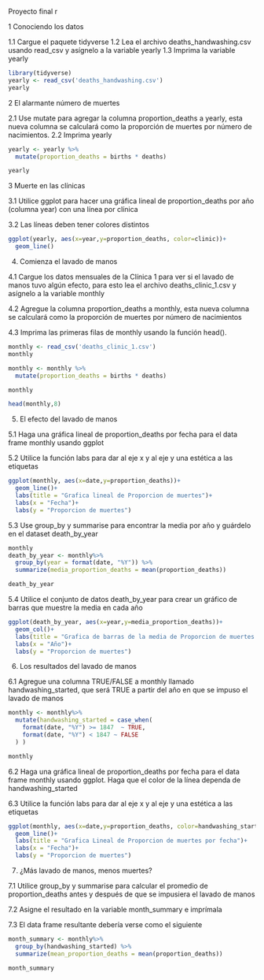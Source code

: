 Proyecto final r

1 Conociendo los datos

1.1   Cargue el paquete tidyverse
1.2   Lea el archivo deaths_handwashing.csv usando read_csv y asígnelo a la variable yearly
1.3   Imprima la variable yearly

```r
library(tidyverse)
yearly <- read_csv('deaths_handwashing.csv')
yearly

```
2   El alarmante número de muertes


2.1   Use mutate para agregar la columna proportion_deaths a yearly, esta nueva columna se
calculará como la proporción de muertes por número de nacimientos.
2.2   Imprima yearly

```r
yearly <- yearly %>%
  mutate(proportion_deaths = births * deaths)

yearly
```

3   Muerte en las clínicas

3.1     Utilice ggplot para hacer una gráfica lineal de proportion_deaths por año (columna
year) con una línea por clínica

3.2   Las líneas deben tener colores distintos

```r
ggplot(yearly, aes(x=year,y=proportion_deaths, color=clinic))+
  geom_line()

```
4.    Comienza el lavado de manos

4.1   Cargue los datos mensuales de la Clínica 1 para ver si el lavado de manos tuvo algún
efecto, para esto lea el archivo deaths_clinic_1.csv y asígnelo a la variable monthly

4.2   Agregue la columna proportion_deaths a monthly, esta nueva columna se calculará
como la proporción de muertes por número de nacimientos

4.3   Imprima las primeras filas de monthly usando la función head().


```r
monthly <- read_csv('deaths_clinic_1.csv')
monthly

monthly <- monthly %>%
  mutate(proportion_deaths = births * deaths)

monthly

head(monthly,8)

```

5.    El efecto del lavado de manos

5.1   Haga una gráfica lineal de proportion_deaths por fecha para el data frame monthly
usando ggplot

5.2   Utilice la función labs para dar al eje x y al eje y una estética a las etiquetas

```r
ggplot(monthly, aes(x=date,y=proportion_deaths))+
  geom_line()+
  labs(title = "Grafica lineal de Proporcion de muertes")+
  labs(x = "Fecha")+
  labs(y = "Proporcion de muertes")


```


5.3   Use group_by y summarise para encontrar la media por año y guárdelo en el dataset
death_by_year
```r
monthly
death_by_year <- monthly%>%
  group_by(year = format(date, "%Y")) %>%
  summarize(media_proportion_deaths = mean(proportion_deaths))

death_by_year


```


5.4   Utilice el conjunto de datos death_by_year para crear un gráfico de barras que muestre
la media en cada año

```r
ggplot(death_by_year, aes(x=year,y=media_proportion_deaths))+
  geom_col()+
  labs(title = "Grafica de barras de la media de Proporcion de muertes por año")+
  labs(x = "Año")+
  labs(y = "Proporcion de muertes")


```

6.    Los resultados del lavado de manos

6.1   Agregue una columna TRUE/FALSE a monthly llamado handwashing_started, que será
TRUE a partir del año en que se impuso el lavado de manos

```r

monthly <- monthly%>%
  mutate(handwashing_started = case_when(
    format(date, "%Y") >= 1847  ~ TRUE,
    format(date, "%Y") < 1847 ~ FALSE
  ) )

monthly

```
6.2   Haga una gráfica lineal de proportion_deaths por fecha para el data frame monthly
usando ggplot. Haga que el color de la línea dependa de handwashing_started

6.3   Utilice la función labs para dar al eje x y al eje y una estética a las etiquetas

```r
ggplot(monthly, aes(x=date,y=proportion_deaths, color=handwashing_started))+
  geom_line()+
  labs(title = "Grafica Lineal de Proporcion de muertes por fecha")+
  labs(x = "Fecha")+
  labs(y = "Proporcion de muertes")


```

7.    ¿Más lavado de manos, menos muertes?

7.1   Utilice group_by y summarise para calcular el promedio de proportion_deaths antes y
después de que se impusiera el lavado de manos

7.2   Asigne el resultado en la variable month_summary e imprímala

7.3   El data frame resultante debería verse como el siguiente

```r

month_summary <- monthly%>%
  group_by(handwashing_started) %>%
  summarize(mean_proportion_deaths = mean(proportion_deaths))

month_summary
```


